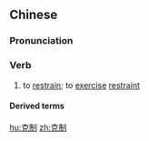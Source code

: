 ==Chinese==
{{zh-forms}}

===Pronunciation===
{{zh-pron
|m=kèzhì
|c=hak1 zai3
|mn=khek-chè
|cat=v
}}

===Verb===
{{zh-verb}}

# to [[restrain]]; to [[exercise]] [[restraint]]

====Derived terms====
{{zh-der|自我克制}}

[[hu:克制]]
[[zh:克制]]